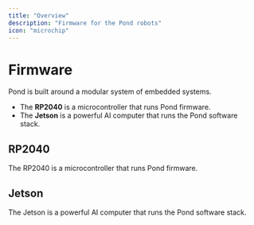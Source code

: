 ```yaml
---
title: "Overview"
description: "Firmware for the Pond robots"
icon: "microchip"
---
```


# Firmware

Pond is built around a modular system of embedded systems.

* The **RP2040** is a microcontroller that runs Pond firmware.
* The **Jetson** is a powerful AI computer that runs the Pond software stack.

## RP2040

The RP2040 is a microcontroller that runs Pond firmware.

## Jetson

The Jetson is a powerful AI computer that runs the Pond software stack.